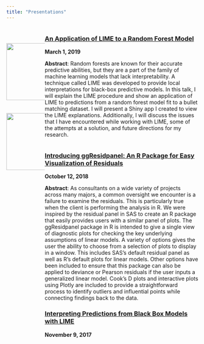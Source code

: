 ```yaml
---
title: "Presentations"
---
```


<style>
#left {
  left:-8.33%;
  text-align: left;
  float: left;
  width:20%;
  z-index:-10;
}

#right {
  left:31.25%;
  top: 75px;
  float: right;
  text-align: left;
  z-index:-10;
  width:80%;
}
</style>

<div id="right">
### [An Application of LIME to a Random Forest Model](https://github.com/goodekat/presentations/tree/master/graphics%20group/03-applying_lime_to_random_forest)

**March 1, 2019**

**Abstract**: Random forests are known for their accurate predictive abilities, but they are a part of the family of machine learning models that lack interpretability. A technique called LIME was developed to provide local interpretations for black-box predictive models. In this talk, I will explain the LIME procedure and show an application of LIME to predictions from a random forest model fit to a bullet matching dataset. I will present a Shiny app I created to view the LIME explanations. Additionally, I will discuss the issues that I have encountered while working with LIME, some of the attempts at a solution, and future directions for my research.
</div>

<br>

<div id="left">
<img src="/images/ggresid.png" width = 150 />
<br>
<br>
<br>
<img src="/images/lime.png" width = 150 />
</div>

<div id="right">
### [Introducing ggResidpanel: An R Package for Easy Visualization of Residuals](https://github.com/goodekat/presentations/tree/master/graphics%20group/02-ggresidpanel)

**October 12, 2018**

**Abstract**: As consultants on a wide variety of projects across many majors, a common oversight we encounter is a failure to examine the residuals. This is particularly true when the client is performing the analysis in R. We were inspired by the residual panel in SAS to create an R package that easily provides users with a similar panel of plots. The ggResidpanel package in R is intended to give a single view of diagnostic plots for checking the key underlying assumptions of linear models. A variety of options gives the user the ability to choose from a selection of plots to display in a window. This includes SAS’s default residual panel as well as R’s default plots for linear models. Other options have been included to ensure that this package can also be applied to deviance or Pearson residuals if the user inputs a generalized linear model. Cook’s D plots and interactive plots using Plotly are included to provide a straightforward process to identify outliers and influential points while connecting findings back to the data.

### [Interpreting Predictions from Black Box Models with LIME](https://github.com/goodekat/presentations/tree/master/graphics%20group/01-understanding_lime)

**November 9, 2017**
</div>


